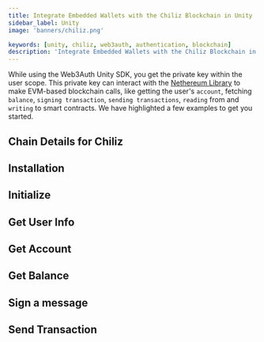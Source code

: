 ```yaml
---
title: Integrate Embedded Wallets with the Chiliz Blockchain in Unity
sidebar_label: Unity
image: 'banners/chiliz.png'

keywords: [unity, chiliz, web3auth, authentication, blockchain]
description: 'Integrate Embedded Wallets with the Chiliz Blockchain in Unity | Embedded Wallets'
---
```



<SEO
  title="Integrate Embedded Wallets with the Chiliz Blockchain in Unity"
  description="Integrate Embedded Wallets with the Chiliz Blockchain in Unity | Embedded Wallets"
  image="https://web3auth.io/docs/banners/chiliz.png"
  slug="/embedded-wallets/connect-blockchain/evm/chiliz/unity"
/>

While using the Web3Auth Unity SDK, you get the private key within the user scope. This private key can interact with the [Nethereum Library](https://nethereum.com/) to make EVM-based blockchain calls, like getting the user's `account`, fetching `balance`, `signing transaction`, `sending transactions`, `reading` from and `writing` to smart contracts. We have highlighted a few examples to get you started.

## Chain Details for Chiliz

<ChainDetailsChiliz />

## Installation

<InstallationSnippet />

## Initialize

<InitialisationSnippet />

## Get User Info

<UserInfoSnippet />

## Get Account

<GetAccountSnippet />

## Get Balance

<GetBalanceSnippet />

## Sign a message

<SignMessageSnippet />

## Send Transaction

<SendTransactionSnippet />
